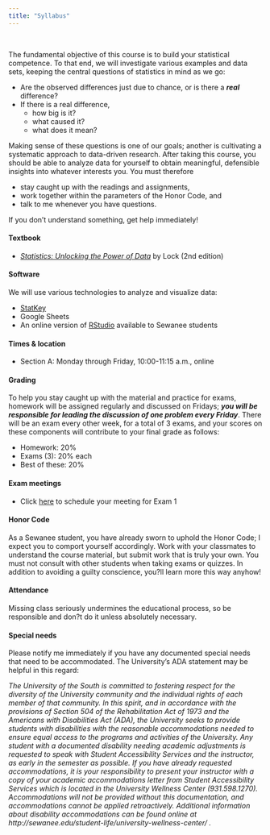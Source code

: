 ```yaml
---
title: "Syllabus"
---
```


<br>

The fundamental objective of this course is to build your statistical competence. 
To that end, we will investigate various examples and data sets, 
keeping the central questions of statistics in mind as we go:

- Are the observed differences just due to chance, or is there a ***real*** difference?
- If there is a real difference, 
    + how big is it? 
    + what caused it? 
    + what does it mean?

Making sense of these questions is one of our goals; another is cultivating a systematic approach 
to data-driven research. After taking this course, you should be able to analyze data for yourself 
to obtain meaningful, defensible insights into whatever interests you.
You must therefore

-   stay caught up with the readings and assignments,
-   work together within the parameters of the Honor Code, and
-   talk to me whenever you have questions.

If you don't understand something, get help immediately!

#### Textbook 

-   [*Statistics: Unlocking the Power of Data*](http://www.lock5stat.com) by Lock (2nd edition) 

#### Software 

We will use various technologies to analyze and visualize data:

- [StatKey](http://www.lock5stat.com/StatKey/index.html)
- Google Sheets
- An online version of [RStudio](http://r.sewanee.edu/) available to Sewanee students

#### Times & location

-   Section A: Monday through Friday, 10:00-11:15 a.m., online

#### Grading

To help you stay caught up with the material and practice for exams, homework will be assigned regularly 
and discussed on Fridays; ***you will be responsible for leading the 
discussion of one problem every Friday***. There will be an exam every other week, for a total of 3 exams, 
and your scores on these components will contribute to your final grade as follows:

-   Homework: 20%
-   Exams (3): 20% each
-   Best of these: 20%

#### Exam meetings

- Click [here](http://calendly.com/mbrudd) to schedule your meeting for Exam 1

#### Honor Code

As a Sewanee student, you have already sworn to uphold the Honor Code; I
expect you to comport yourself accordingly. Work with your classmates to
understand the course material, but submit work that is truly your own.
You must not consult with other students when taking exams or quizzes.
In addition to avoiding a guilty conscience, you?ll learn more this way
anyhow!

#### Attendance

Missing class seriously undermines the educational process, so be
responsible and don?t do it unless absolutely necessary.

#### Special needs

Please notify me immediately if you have any documented special needs
that need to be accommodated. The University's ADA statement may be helpful in this regard:

_The University of the South is committed to fostering respect for the diversity of the University community and the individual rights of each member of that community. In this spirit, and in accordance with the provisions of Section 504 of the Rehabilitation Act of 1973 and the Americans with Disabilities Act (ADA), the University seeks to provide students with disabilities with the reasonable accommodations needed to ensure equal access to the programs and activities of the University. Any student with a documented disability needing academic adjustments is requested to speak with Student Accessibility Services and the instructor, as early in the semester as possible. If you have already requested accommodations, it is your responsibility to present your instructor with a copy of your academic accommodations letter from Student Accessibility Services which is located in the University Wellness Center (931.598.1270). Accommodations will not be provided without this documentation, and accommodations cannot be applied retroactively. Additional information about disability accommodations can be found online at http://sewanee.edu/student-life/university-wellness-center/ ._